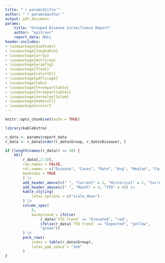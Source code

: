 ```yaml
---
title: "`r params$title`"
author: "`r params$author`"
output: pdf_document
params:
    title: "Grouped Disease Surveillance Report"
    author: "epitraxr"
    report_data: NULL
header-includes:
- \usepackage{booktabs}
- \usepackage{longtable}
- \usepackage{array}
- \usepackage{multirow}
- \usepackage{wrapfig}
- \usepackage{float}
- \usepackage{colortbl}
- \usepackage{pdflscape}
- \usepackage{tabu}
- \usepackage{threeparttable}
- \usepackage{threeparttablex}
- \usepackage[normalem]{ulem}
- \usepackage{makecell}
- \usepackage{xcolor}
---
```


<!-- grouped_report.Rmd is a template R Markdown document used for generating a PDF report with diseases grouped into categories -->

```r
knitr::opts_chunk$set(echo = TRUE)
```

```r
library(kableExtra)

r_data <- params$report_data
r_data <- r_data[order(r_data$Group, r_data$Disease), ]

if (length(names(r_data)) == 10) {
    kbl(
        r_data[,2:10],
        row.names = FALSE,
        col.names = c("Disease", "Cases", "Rate", "Avg", "Median", "Cases", "Avg", "Median", "Trend"),
        booktabs = TRUE
        ) |>
        add_header_above(c(" ", "Current" = 2, "Historical" = 2, "Current" = 1, "Historical" = 2, " ")) |>
        add_header_above(c(" ", "Month" = 4, "YTD" = 4)) |>
        kable_styling(
            latex_options = c("scale_down")
        ) |>
        column_spec(
            9,
            background = ifelse(
                r_data$`YTD Trend` == "Elevated", "red",
                ifelse(r_data$`YTD Trend` == "Expected", "yellow",
                "green"))
        ) |>
        pack_rows(
            index = table(r_data$Group),
            latex_gap_space = "1em"
        )
}
```


